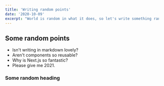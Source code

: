 ```yaml
---
title: 'Writing random points'
date: '2020-10-09'
excerpt: "World is random in what it does, so let's write something random"
---
```


## Some random points

- Isn't writing in markdown lovely?
- Aren't components so reusable?
- Why is Next.js so fantastic?
- Please give me 2021.

### Some random heading
